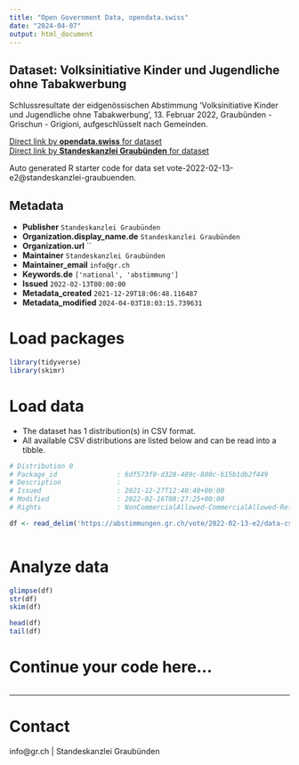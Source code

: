 ```yaml
---
title: "Open Government Data, opendata.swiss"
date: "2024-04-07"
output: html_document
---
```


## Dataset: Volksinitiative Kinder und Jugendliche ohne Tabakwerbung

Schlussresultate der eidgenössischen Abstimmung 'Volksinitiative Kinder und Jugendliche ohne Tabakwerbung', 13. Februar 2022, Graubünden - Grischun - Grigioni, aufgeschlüsselt nach Gemeinden.

[Direct link by **opendata.swiss** for dataset](https://opendata.swiss/de/dataset/volksinitiative-kinder-und-jugendliche-ohne-tabakwerbung)<br>
[Direct link by **Standeskanzlei Graubünden** for dataset](https://abstimmungen.gr.ch/vote/2022-02-13-e2/data)

Auto generated R starter code for data set vote-2022-02-13-e2@standeskanzlei-graubuenden.

## Metadata

- **Publisher** `Standeskanzlei Graubünden`
- **Organization.display_name.de** `Standeskanzlei Graubünden`
- **Organization.url** ``
- **Maintainer** `Standeskanzlei Graubünden`
- **Maintainer_email** `info@gr.ch`
- **Keywords.de** `['national', 'abstimmung']`
- **Issued** `2022-02-13T00:00:00`
- **Metadata_created** `2021-12-29T18:06:48.116487`
- **Metadata_modified** `2024-04-03T18:03:15.739631`


# Load packages

```r

library(tidyverse)
library(skimr)

```

# Load data

-   The dataset has 1 distribution(s) in CSV format.
-   All available CSV distributions are listed below and can be read into a tibble.

```r

# Distribution 0
# Package_id               : 6df573f0-d328-489c-800c-b15b1db2f449
# Description              : 
# Issued                   : 2021-12-27T12:40:40+00:00
# Modified                 : 2022-02-16T08:27:25+00:00
# Rights                   : NonCommercialAllowed-CommercialAllowed-ReferenceRequired

df <- read_delim('https://abstimmungen.gr.ch/vote/2022-02-13-e2/data-csv')



```

# Analyze data

```r

glimpse(df)
str(df)
skim(df)

head(df)
tail(df)

```

# Continue your code here...

```r

```

------------------------------------------------------------------------

# Contact

info@gr.ch | Standeskanzlei Graubünden
